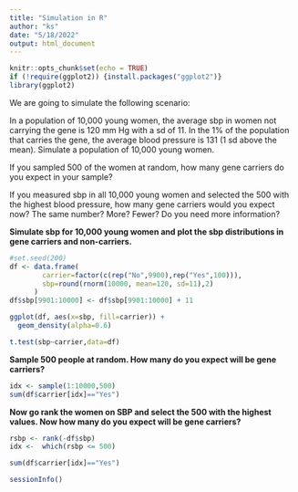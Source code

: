 ```yaml
---
title: "Simulation in R"
author: "ks"
date: "5/18/2022"
output: html_document
---
```


```r
knitr::opts_chunk$set(echo = TRUE)
if (!require(ggplot2)) {install.packages("ggplot2")}
library(ggplot2)
```

We are going to simulate the following scenario:

In a population of 10,000 young women, the average sbp in women not carrying the gene is 120 mm Hg with a sd of 11. In the 1\% of the population that carries the gene, the average blood pressure is 131 (1 sd above the mean).
Simulate a population of 10,000 young women.

If you sampled 500 of the women at random, how many gene carriers do you expect in your sample?

If you measured sbp in all 10,000 young women and selected the 500 with the highest blood pressure, how many gene carriers would you expect now? The same number? More? Fewer? Do you need more information?

**Simulate sbp for 10,000 young women and plot the sbp distributions in gene carriers and non-carriers.**
```r
#set.seed(200)
df <- data.frame(
        carrier=factor(c(rep("No",9900),rep("Yes",100))),
        sbp=round(rnorm(10000, mean=120, sd=11),2)
      )
df$sbp[9901:10000] <- df$sbp[9901:10000] + 11
```

```r
ggplot(df, aes(x=sbp, fill=carrier)) +
  geom_density(alpha=0.6)

t.test(sbp~carrier,data=df)
```

**Sample 500 people at random. How many do you expect will be gene carriers?**

```r
idx <- sample(1:10000,500)
sum(df$carrier[idx]=="Yes")
```

**Now go rank the women on SBP and select the 500 with the highest values. Now how many do you expect will be gene carriers?**

```r
rsbp <- rank(-df$sbp)
idx <-  which(rsbp <= 500)

sum(df$carrier[idx]=="Yes")
```

```r
sessionInfo()
```
